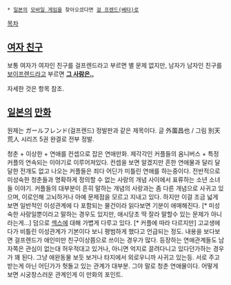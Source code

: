  * [[일본]]의 [[모바일 게임]]을 찾아오셨다면 [[걸 프렌드(베타)]]로
 
[[목차]]
== [[여자 친구]] ==
보통 여자가 여자인 친구를 걸프렌드라고 부르면 별 문제 없지만, 남자가 남자인 친구를 [[보이프렌드]]라고 부르면 '''[[게이|그 사람은..]]'''

자세한 것은 항목 참조.
== [[일본]]의 [[만화]] ==
원제는 ガールフレンド(걸프렌드) 정발판과 같은 제목이다. 
글 外薗昌也 / 그림 別天荒人
시리즈 5권 완결로 전부 정발.

청춘 + 이상한 + 연애를 컨셉으로 잡은 연애만화. 제각각인 커플들의 옴니버스 + 특정 커플의 연속되는 이야기로 이루어져있다. 컨셉을 보면 알겠지만 흔한 연애물과 달리 달달한 전개도 없고 나오는 커플들은 죄다 어딘가 미틀린 연애를 하는중이다. 전반적으로 미성숙한 청춘들과 명확하게 정의할 수 없는 사랑의 개념 사이에서 표류하는 소년 소녀들 이야기. 커플들의 대부분이 흔히 말하는 개념의 사랑과는 좀 다른 개념으로 사귀고 있으며, 이로인해 고뇌하거나 아예 문제점을 모르고 지내고 있다. 하지만 이걸 조금 넓게 보면 일반적인 이성관계에 다 포함되는 물건이라 읽다보면 기분이 애매해진다. [* 미성숙한 사랑일뿐이라고 말하는 경우도 있지만, 애시당초 딱 잘라 말할수 있는 문제가 아니라는게...] 덤으로 [[섹스]]에 대해 가볍게 다루고 있다. [* 커플에 따라 다르지만] 고교생에다가 비틀린 이성관계가 기본이다 보니 평범하게 했다고 언급되는 정도. 내용을 보다보면 걸프렌드가 애인미만 친구이상쯤으로 쓰이는 경우가 많다.
등장하는 연애관계들도 남자쪽은 관심이 없는대 허우적대고 있거나, 아니면 억지로 끌려다니고 있다던가하는 경우가 꽤 된다. 그냥 애완동물 보듯 보거나 타지에서 외로우니까 사귀고 있는등. 서로 주고 받는게 아닌 어딘가가 헛돌고 있는 관계가 대부분. 그야 말로 청춘 연애물이다. 어떻게 보면 시궁창스러운 관계인게 이 만화의 포인트.
